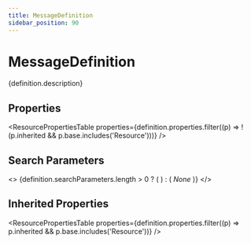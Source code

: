 ```yaml
---
title: MessageDefinition
sidebar_position: 90
---
```



# MessageDefinition

<p>{definition.description}</p>

## Properties

<ResourcePropertiesTable properties={definition.properties.filter((p) => !(p.inherited && p.base.includes('Resource')))} />

## Search Parameters

<>
  {definition.searchParameters.length > 0 ? (
    <SearchParamsTable searchParams={definition.searchParameters} />
  ) : (
    <em>None</em>
  )}
</>

## Inherited Properties

<ResourcePropertiesTable properties={definition.properties.filter((p) => p.inherited && p.base.includes('Resource'))} />


